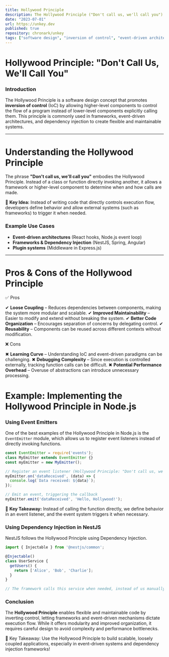```yaml
---
title: Hollywood Principle
description: The Hollywood Principle ("Don't call us, we'll call you") is a software design pattern that promotes inversion of control (IoC). It is widely used in frameworks, event-driven systems, and dependency injection to create modular, maintainable, and scalable applications. By letting external frameworks handle execution flow, this principle enhances flexibility while reducing direct dependencies.
date: "2023-07-01"
url: https://unkey.dev
published: true
repository: chronark/unkey
tags: ["software design", "inversion of control", "event-driven architecture", "Node.js", "frameworks", "dependency injection"]
---
```


# Hollywood Principle: "Don't Call Us, We'll Call You"

### Introduction

The Hollywood Principle is a software design concept that promotes **inversion of control** (IoC) by allowing higher-level components to control the flow of a program instead of lower-level components explicitly calling them. This principle is commonly used in frameworks, event-driven architectures, and dependency injection to create flexible and maintainable systems.

---

# Understanding the Hollywood Principle

The phrase **"Don't call us, we'll call you"** embodies the Hollywood Principle. Instead of a class or function directly invoking another, it allows a framework or higher-level component to determine when and how calls are made.

🔹 **Key Idea:** Instead of writing code that directly controls execution flow, developers define behavior and allow external systems (such as frameworks) to trigger it when needed.

### Example Use Cases

- **Event-driven architectures** (React hooks, Node.js event loop)
- **Frameworks & Dependency Injection** (NestJS, Spring, Angular)
- **Plugin systems** (Middleware in Express.js)

---

# Pros & Cons of the Hollywood Principle

✅ Pros

✔ **Loose Coupling** – Reduces dependencies between components, making the system more modular and scalable.
✔ **Improved Maintainability** – Easier to modify and extend without breaking the system.
✔ **Better Code Organization** – Encourages separation of concerns by delegating control.
✔ **Reusability** – Components can be reused across different contexts without modification.

❌ Cons

✖ **Learning Curve** – Understanding IoC and event-driven paradigms can be challenging.
✖ **Debugging Complexity** – Since execution is controlled externally, tracking function calls can be difficult.
✖ **Potential Performance Overhead** – Overuse of abstractions can introduce unnecessary processing.

# Example: Implementing the Hollywood Principle in Node.js

### Using Event Emitters

One of the best examples of the Hollywood Principle in Node.js is the ```EventEmitter``` module, which allows us to register event listeners instead of directly invoking functions.

```typescript
const EventEmitter = require('events');
class MyEmitter extends EventEmitter {}
const myEmitter = new MyEmitter();

// Register an event listener (Hollywood Principle: "Don't call us, we'll call you")
myEmitter.on('dataReceived', (data) => {
  console.log(`Data received: ${data}`);
});

// Emit an event, triggering the callback
myEmitter.emit('dataReceived', 'Hello, Hollywood!');
```

📌 **Key Takeaway:** Instead of calling the function directly, we define behavior in an event listener, and the event system triggers it when necessary.

### Using Dependency Injection in NestJS

NestJS follows the Hollywood Principle using Dependency Injection.

```typescript
import { Injectable } from '@nestjs/common';

@Injectable()
class UserService {
  getUsers() {
    return ['Alice', 'Bob', 'Charlie'];
  }
}

// The framework calls this service when needed, instead of us manually invoking it.
```

### Conclusion

The **Hollywood Principle** enables flexible and maintainable code by inverting control, letting frameworks and event-driven mechanisms dictate execution flow. While it offers modularity and improved organization, it requires careful design to avoid complexity and performance bottlenecks.

🚀 Key Takeaway: Use the Hollywood Principle to build scalable, loosely coupled applications, especially in event-driven systems and dependency injection frameworks!

